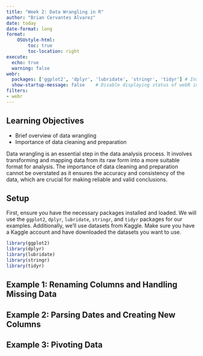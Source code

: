 ```yaml
---
title: "Week 2: Data Wrangling in R"
author: "Brian Cervantes Alvarez"
date: today
date-format: long
format: 
    OSUstyle-html:
        toc: true
        toc-location: right
execute: 
  echo: true
  warning: false
webr:
  packages: ['ggplot2', 'dplyr', 'lubridate', 'stringr', 'tidyr'] # Install R packages on document open
  show-startup-message: false    # Disable displaying status of webR initialization
filters:
- webr
---
```


## Learning Objectives

- Brief overview of data wrangling
- Importance of data cleaning and preparation

Data wrangling is an essential step in the data analysis process. It involves transforming and mapping data from its raw form into a more suitable format for analysis. The importance of data cleaning and preparation cannot be overstated as it ensures the accuracy and consistency of the data, which are crucial for making reliable and valid conclusions.

## Setup

First, ensure you have the necessary packages installed and loaded. We will use the `ggplot2`, `dplyr`, `lubridate`, `stringr`, and `tidyr` packages for our examples. Additionally, we'll use datasets from Kaggle. Make sure you have a Kaggle account and have downloaded the datasets you want to use.

```r
library(ggplot2)
library(dplyr)
library(lubridate)
library(stringr)
library(tidyr)
```

## Example 1: Renaming Columns and Handling Missing Data



## Example 2: Parsing Dates and Creating New Columns



## Example 3: Pivoting Data



